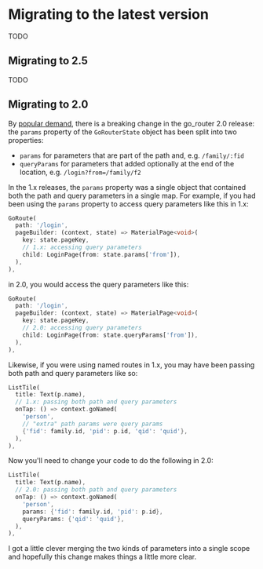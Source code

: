 # Migrating to the latest version

TODO

## Migrating to 2.5

TODO

## Migrating to 2.0

By [popular demand](https://twitter.com/csells/status/1445520767190388738),
there is a breaking change in the go_router 2.0 release: the `params` property
of the `GoRouterState` object has been split into two properties:

- `params` for parameters that are part of the path and, e.g. `/family/:fid`
- `queryParams` for parameters that added optionally at the end of the location,
  e.g. `/login?from=/family/f2`

In the 1.x releases, the `params` property was a single object that contained
both the path and query parameters in a single map. For example, if you had been
using the `params` property to access query parameters like this in 1.x:

```dart
GoRoute(
  path: '/login',
  pageBuilder: (context, state) => MaterialPage<void>(
    key: state.pageKey,
    // 1.x: accessing query parameters
    child: LoginPage(from: state.params['from']),
  ),
),
```

in 2.0, you would access the query parameters like this:

```dart
GoRoute(
  path: '/login',
  pageBuilder: (context, state) => MaterialPage<void>(
    key: state.pageKey,
    // 2.0: accessing query parameters
    child: LoginPage(from: state.queryParams['from']),
  ),
),
```

Likewise, if you were using named routes in 1.x, you may have been passing both
path and query parameters like so:

```dart
ListTile(
  title: Text(p.name),
  // 1.x: passing both path and query parameters
  onTap: () => context.goNamed(
    'person',
    // "extra" path params were query params
    {'fid': family.id, 'pid': p.id, 'qid': 'quid'},
  ),
),
```

Now you'll need to change your code to do the following in 2.0:

```dart
ListTile(
  title: Text(p.name),
  // 2.0: passing both path and query parameters
  onTap: () => context.goNamed(
    'person',
    params: {'fid': family.id, 'pid': p.id},
    queryParams: {'qid': 'quid'},
  ),
),
```

I got a little clever merging the two kinds of parameters into a single scope
and hopefully this change makes things a little more clear.
